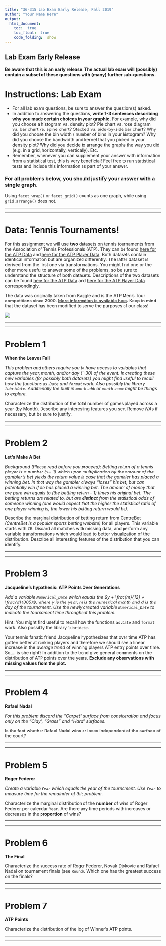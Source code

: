 ```yaml
---
title: "36-315 Lab Exam Early Release, Fall 2019"
author: "Your Name Here"
output: 
  html_document:
    toc:  true
    toc_float:  true
    code_folding:  show
---
```


## Lab Exam Early Release

**Be aware that this is an early release. The actual lab exam will (possibly) contain a subset of these questions with (many) further sub-questions.**

#  Instructions:  Lab Exam

+  For all lab exam questions, be sure to answer the question(s) asked.
+  In addition to answering the questions, **write 1-3 sentences describing why you made certain choices in your graphic.**  For example, why did you choose a histogram vs. density plot?  Pie chart vs. rose diagram vs. bar chart vs. spine chart?  Stacked vs. side-by-side bar chart?  Why did you choose the bin width / number of bins in your histogram?  Why did you choose the bandwidth and kernel that you picked in your density plot?  Why did you decide to arrange the graphs the way you did (e.g. in a grid, horizontally, vertically).  Etc.
+  Remember, whenever you can supplement your answer with information from a statistical test, this is very beneficial!  Feel free to run statistical tests and include this information as part of your answer.


###  For all problems below, you should justify your answer with a single graph.

Using `facet_wrap()` or `facet_grid()` counts as one graph, while using `grid.arrange()` does not.

***
***

#  Data:  Tennis Tournaments!

For this assignment we will use **two** datasets on tennis tournaments from the Association of Tennis Professionals (ATP). They can be found [here for the ATP Data](https://raw.githubusercontent.com/mateyneykov/315_code_data/master/data/ATP%20Data.csv) and [here for the ATP Player Data](https://raw.githubusercontent.com/mateyneykov/315_code_data/master/data/ATP%20Player%20Data.csv). Both datasets contain identical information but are organized differently. The latter dataset is derived from the first one via transformations. You might find one or the other more 
useful to answer some of the problems, so be sure to understand the structure of both datasets. Descriptions of the two datasets can be found [here for the ATP Data](https://raw.githubusercontent.com/mateyneykov/315_code_data/master/data/ATP_Data_Readme.txt) and [here for the ATP Player Data](https://raw.githubusercontent.com/mateyneykov/315_code_data/master/data/ATP_Player_Data_Readme.txt) correspondingly. 

The data was originally taken from Kaggle and is the ATP Men's Tour competitions since 2000. [More information is available here](https://www.kaggle.com/jordangoblet/atp-tour-20002016/data). Keep in mind that the dataset has been modified to serve the purposes of our class!


<div style="width:600px">
![](http://www.tenniscanada.com/wp-content/uploads/2016/08/us-open-tennis-2016-packages.jpg)
</div>


***
***


#  Problem 1

**When the Leaves Fall**
  
*This problem and others require you to have access to variables that capture the year, month, and/or day (1-30) of the event. In creating these new variables (for possibly both datasets) you might find useful to recall how the functions `as.Date` and `format` work. Also possibly the library `lubridate`. Additionally the built in `month.abb` or `month.name` might be things to explore.*

Characterize the distribution of the total number of games played across a year (by Month). Describe any interesting features you see. Remove *NA*s if necessary, but be sure to justify.

***
***


#  Problem 2

**Let's Make A Bet**

*Background (Please read before you proceed): Betting return of a tennis player is a number (>= 1) which upon multiplication by the amount of the gambler's bet yields the return value in case that the gambler has placed a winning bet. In that way the gambler always "loses" his bet, but can potentially win if he has placed a winning bet. The amount of money that are pure win equals to (the betting return - 1) times his original bet. The betting returns are related to, but are **distinct** from the statistical odds of someone winning (one would expect that the higher the statistical ratio of one player winning is, the lower his betting return would be).*

Describe the marginal distribution of betting return from CentreBet *(CentreBet is a popular sports betting website)* for all players. This variable starts with `CB`. Discard all matches with missing data, and perform any variable transformations which would lead to better visualization of the distribution. Describe all interesting features of the distribution that you can identify. 

***
***


#  Problem 3

**Jacqueline's hypothesis: ATP Points Over Generations**

*Add a variable `Numerical_Date` which equals the $y + \frac{m}{12} + \frac{d}{365}$, where $y$ is the year, $m$ is the numerical month and $d$ is the day of the tournament. Use the newly created variable `Numerical_Date` to indicate the tournament time throughout this problem.*

Hint: You might find useful to recall how the functions `as.Date` and `format` work. Also possibly the library `lubridate`.

Your tennis fanatic friend Jacqueline hypothesizes that over time ATP has gotten better at ranking players and therefore we should see a linear increase in the *average trend* of winning players ATP entry points over time. So,... is she right? In addition to the trend give general comments on the distribution of ATP points over the years. **Exclude any observations with missing values from the plot.**

***
***

# Problem 4

**Rafael Nadal**

*For this problem discard the "Carpet" surface from consideration and focus only on the "Clay", "Grass" and "Hard" surfaces.*

Is the fact whether Rafael Nadal wins or loses independent of the surface of the court?

***
***

#  Problem 5

**Roger Federer**

*Create a variable `Year` which equals the year of the tournament. Use `Year` to measure time for the remainder of this problem.*

Characterize the marginal distribution of the **number** of wins of Roger Federer per calendar `Year`.  Are there any time periods with increases or decreases in the **proportion** of wins?

***
***


# Problem 6

**The Final**

Characterize the success rate of Roger Federer, Novak Djokovic and Rafael Nadal on tournament finals (see `Round`). Which one has the greatest success on the finals?

***
***

# Problem 7

**ATP Points**  

Characterize the distribution of the log of Winner's ATP points.

***
***

